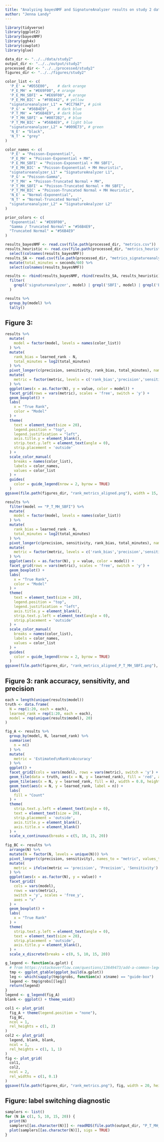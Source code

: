 ```yaml
---
title: "Analyzing bayesNMF and SignatureAnalyzer results on study 2 data"
author: "Jenna Landy"
---
```


```r
library(tidyverse)
library(ggplot2)
library(bayesNMF)
library(ggh4x)
library(cowplot)
library(glue)

data_dir <- "../../data/study2"
output_dir <- "../../output/study2"
processed_dir <- "../../processed/study2"
figures_dir <- "../../figures/study2"
```

```r
color_list <- c(
  'P_E' = "#D55E00",    # dark orange
  'P_E_MH' = "#E69F00", # orange
  'P_E_MH_SBFI' = "#E69F00", # orange
  'P_E_MH_BIC' = "#F0E442", # yellow
  "signatureanalyzer_L1" = "#CC79A7", # pink
  'P_G' = "#56B4E9",    # dark blue
  'P_T_MH' = "#56B4E9", # dark blue
  'P_T_MH_SBFI' = "#0072B2", # blue
  'P_T_MH_BIC' = "#56B4E9", # light blue
  "signatureanalyzer_L2" = "#009E73", # green
  'N_E' = "black",
  'N_T' = "grey"
)

color_names <- c(
  'P_E' = "Poisson-Exponential",
  'P_E_MH' = "Poisson-Exponential + MH",
  'P_E_MH_SBFI' = "Poisson-Exponential + MH SBFI",
  'P_E_MH_BIC' = "Poisson-Exponential + MH Heuristic",
  "signatureanalyzer_L1" = "SignatureAnalyzer L1",
  'P_G' = "Poisson-Gamma",
  'P_T_MH' = "Poisson-Truncated Normal + MH",
  'P_T_MH_SBFI' = "Poisson-Truncated Normal + MH SBFI",
  'P_T_MH_BIC' = "Poisson-Truncated Normal + MH Heuristic",
  'N_E' = "Normal-Exponential",
  'N_T' = "Normal-Truncated Normal",
  "signatureanalyzer_L2" = "SignatureAnalyzer L2"
)

prior_colors <- c(
  'Exponential' = "#E69F00",
  "Gamma / Truncated Normal" = "#56B4E9",
  "Truncated Normal" = "#56B4E9"
)
```

```r
results_bayesNMF <- read.csv(file.path(processed_dir, "metrics.csv"))
results_heuristic <- read.csv(file.path(processed_dir, "metrics_heuristic.csv")) %>%
  select(colnames(results_bayesNMF))
results_SA <- read.csv(file.path(processed_dir, "metrics_signatureanalyzer.csv")) %>%
  mutate(total_minutes = seconds/60) %>%
  select(colnames(results_bayesNMF))

results <- rbind(results_bayesNMF, rbind(results_SA, results_heuristic)) %>%
  filter(
    grepl('signatureanalyzer', model) | grepl('SBFI', model) | grepl('BIC', model)
  )

results %>%
  group_by(model) %>%
  tally()
```

## Figure 3: 

```r
results %>%
  mutate(
    model = factor(model, levels = names(color_list))
  ) %>%
  mutate(
    rank_bias = learned_rank - N,
    total_minutes = log2(total_minutes)
  ) %>%
  pivot_longer(c(precision, sensitivity, rank_bias, total_minutes), names_to = "metric", values_to = "value") %>%
  mutate(
    metric = factor(metric, levels = c('rank_bias','precision','sensitivity', 'total_minutes'), labels = c('Rank Bias','Precision','Sensitivity', 'log2(Total Minutes)'))
  ) %>%
  ggplot(aes(x = as.factor(N), y = value, color = model)) +
  facet_grid(rows = vars(metric), scales = 'free', switch = 'y') +
  geom_boxplot() +
  labs(
    x = "True Rank",
    color = "Model"
  ) +
  theme(
    text = element_text(size = 20),
    legend.position = "top",
    legend.justification = "left",
    axis.title.y = element_blank(),
    strip.text.y.left = element_text(angle = 0),
    strip.placement = 'outside'
  ) +
  scale_color_manual(
    breaks = names(color_list),
    labels = color_names,
    values = color_list
  ) +
  guides(
    color = guide_legend(nrow = 2, byrow = TRUE)
  )
ggsave(file.path(figures_dir, "rank_metrics_aligned.png"), width = 15, height = 13)
```

```r
results %>%
  filter(model == "P_T_MH_SBFI") %>%
  mutate(
    model = factor(model, levels = names(color_list))
  ) %>%
  mutate(
    rank_bias = learned_rank - N,
    total_minutes = log2(total_minutes)
  ) %>%
  pivot_longer(c(precision, sensitivity, rank_bias, total_minutes), names_to = "metric", values_to = "value") %>%
  mutate(
    metric = factor(metric, levels = c('rank_bias','precision','sensitivity', 'total_minutes'), labels = c('Rank Bias','Precision','Sensitivity', 'log2(Total Minutes)'))
  ) %>%
  ggplot(aes(x = as.factor(N), y = value, color = model)) +
  facet_grid(rows = vars(metric), scales = 'free', switch = 'y') +
  geom_boxplot() +
  labs(
    x = "True Rank",
    color = "Model"
  ) +
  theme(
    text = element_text(size = 20),
    legend.position = "top",
    legend.justification = "left",
    axis.title.y = element_blank(),
    strip.text.y.left = element_text(angle = 0),
    strip.placement = 'outside'
  ) +
  scale_color_manual(
    breaks = names(color_list),
    labels = color_names,
    values = color_list
  ) +
  guides(
    color = guide_legend(nrow = 2, byrow = TRUE)
  )
ggsave(file.path(figures_dir, "rank_metrics_aligned_P_T_MH_SBFI.png"), width = 15, height = 13)
```

## Figure 3: rank accuracy, sensitivity, and precision

```r
each = length(unique(results$model))
truth <- data.frame(
  N = rep(1:20, each = each),
  learned_rank = rep(1:20, each = each),
  model = rep(unique(results$model), 20)
)

fig_A <- results %>%
  group_by(model, N, learned_rank) %>%
  summarise(
    n = n()
  ) %>%
  mutate(
    metric = 'Estimated\nRank\nAccuracy'
  ) %>%
  ggplot() +
  facet_grid2(cols = vars(model), rows = vars(metric), switch = 'y') +
  geom_tile(data = truth, aes(x = N, y = learned_rank), fill = 'red', alpha = 0.5) +
  geom_tile(aes(x = N, y = learned_rank, fill = n), width = 0.8, height = 0.8) +
  geom_text(aes(x = N, y = learned_rank, label = n)) +
  labs(
    fill = "Count"
  ) +
  theme(
    strip.text.y.left = element_text(angle = 0),
    text = element_text(size = 20),
    strip.placement = 'outside',
    axis.title.y = element_blank(),
    axis.title.x = element_blank()
  ) +
  scale_x_continuous(breaks = c(5, 10, 15, 20))
 
fig_BC <- results %>%
  arrange(N) %>%
  mutate(N = factor(N, levels = unique(N))) %>%
  pivot_longer(c(precision, sensitivity), names_to = "metric", values_to = "value") %>%
  mutate(
    metric = ifelse(metric == 'precision', 'Precision', 'Sensitivity')
  ) %>%
  ggplot(aes(x = as.factor(N), y = value)) +
  facet_grid2(
    cols = vars(model), 
    rows = vars(metric), 
    switch = 'y', scales = 'free_y',
    axes = "x"
  ) +
  geom_boxplot() +
  labs(
    x = "True Rank"
  ) +
  theme(
    strip.text.y.left = element_text(angle = 0),
    text = element_text(size = 20),
    strip.placement = 'outside',
    axis.title.y = element_blank(),
  ) +
  scale_x_discrete(breaks = c(0, 5, 10, 15, 20))
```


```r
g_legend <- function(a.gplot) {
  # from https://stackoverflow.com/questions/13649473/add-a-common-legend-for-combined-ggplots
  tmp <- ggplot_gtable(ggplot_build(a.gplot))
  leg <- which(sapply(tmp$grobs, function(x) x$name) == "guide-box")
  legend <- tmp$grobs[[leg]]
  return(legend)
}
legend <- g_legend(fig_A)
blank <- ggplot() + theme_void()

col1 <- plot_grid(
  fig_A + theme(legend.position = "none"),
  fig_BC,
  ncol = 1,
  rel_heights = c(1, 2)
)
col2 <- plot_grid(
  legend, blank, blank,
  ncol = 1,
  rel_heights = c(1, 1, 1)
)
fig <- plot_grid(
  col1,
  col2,
  ncol = 2,
  rel_widths = c(1, 0.1)
)
ggsave(file.path(figures_dir, "rank_metrics.png"), fig, width = 20, height = 20)
```

## Figure: label switching diagnostic

```r
samplers <- list()
for (N in c(1, 5, 10, 15, 20)) {
  print(N)
  samplers[[as.character(N)]] <- readRDS(file.path(output_dir, "P_T_MH_SBFI", glue("N{N}_G64_rep1_withsamples"), "sampler.rds"))
  plot(samplers[[as.character(N)]], sigs = TRUE)
}
```
